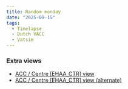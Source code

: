```yaml
---
title: Random monday
date: "2025-09-15"
tags:
  - Timelapse
  - Dutch VACC
  - Vatsim
---
```


<Youtube id="Q3lfcrUYlQ0" />

### Extra views

- [ACC / Centre [EHAA_CTR] view](https://youtu.be/cPWah2AAR0s)
- [ACC / Centre [EHAA_CTR] view (alternate)](https://youtu.be/F4r7aIu8U6U)
